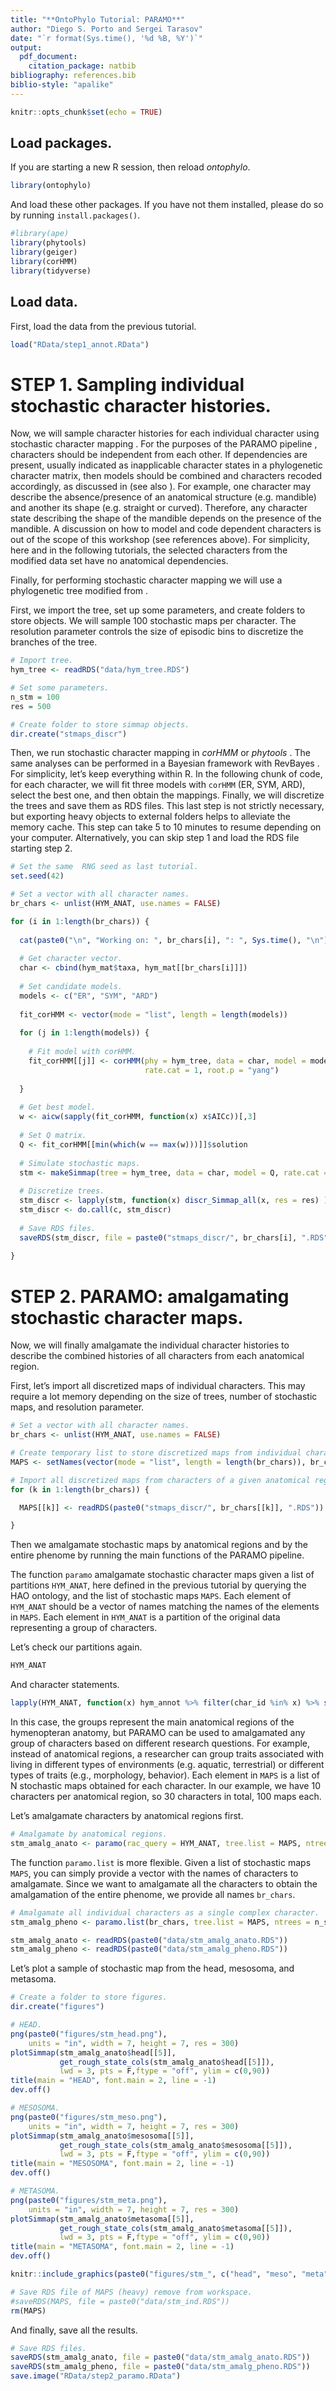 ```yaml
---
title: "**OntoPhylo Tutorial: PARAMO**"
author: "Diego S. Porto and Sergei Tarasov"
date: "`r format(Sys.time(), '%d %B, %Y')`"
output:
  pdf_document:
    citation_package: natbib
bibliography: references.bib
biblio-style: "apalike"
---
```


```r
knitr::opts_chunk$set(echo = TRUE)
```

## Load packages.

If you are starting a new R session, then reload *ontophylo*.
```r
library(ontophylo)
```

And load these other packages. If you have not them installed, please do so by running `install.packages()`.
```r
#library(ape)
library(phytools)
library(geiger)
library(corHMM)
library(tidyverse)
```

## Load data.

First, load the data from the previous tutorial.
```r
load("RData/step1_annot.RData")
```

# STEP 1. Sampling individual stochastic character histories.

Now, we will sample character histories for each individual character using stochastic character mapping \citep{huelsenbeck2003}. 
For the purposes of the PARAMO pipeline \citep{tarasoval2019}, characters should be independent from each other. If dependencies are present, usually indicated as inapplicable character states in a phylogenetic character matrix, then models should be combined and characters recoded accordingly, as discussed in \citet{tarasov2019, tarasov2020, tarasov2023} (see also \citet{simoes2023}). For example, one character may describe the absence/presence of an anatomical structure (e.g. mandible) and another its shape (e.g. straight or curved). Therefore, any character state describing the shape of the mandible depends on the presence of the mandible. A discussion on how to model and code dependent characters is out of the scope of this workshop (see references above). For simplicity, here and in the following tutorials, the selected characters from the modified data set have no anatomical dependencies.

Finally, for performing stochastic character mapping we will use a phylogenetic tree modified from \citet{klopfstein2013}.

First, we import the tree, set up some parameters, and create folders to store objects. We will sample 100 stochastic maps per character. The resolution parameter controls the size of episodic bins to discretize the branches of the tree.
```r
# Import tree.
hym_tree <- readRDS("data/hym_tree.RDS")

# Set some parameters.
n_stm = 100
res = 500

# Create folder to store simmap objects.
dir.create("stmaps_discr")
```

Then, we run stochastic character mapping in *corHMM* \citep{beaulieu2013, boyko2021} or *phytools* \citep{revell2012}. The same analyses can be performed in a Bayesian framework with RevBayes \citep{hohna2016}. For simplicity, let's keep everything within R. In the following chunk of code, for each character, we will fit three models with `corHMM` (ER, SYM, ARD), select the best one, and then obtain the mappings. Finally, we will discretize the trees and save them as RDS files. This last step is not strictly necessary, but exporting heavy objects to external folders helps to alleviate the memory cache. This step can take 5 to 10 minutes to resume depending on your computer. Alternatively, you can skip step 1 and load the RDS file starting step 2.   
```r
# Set the same  RNG seed as last tutorial.
set.seed(42)

# Set a vector with all character names.
br_chars <- unlist(HYM_ANAT, use.names = FALSE)

for (i in 1:length(br_chars)) {
  
  cat(paste0("\n", "Working on: ", br_chars[i], ": ", Sys.time(), "\n"))
  
  # Get character vector.
  char <- cbind(hym_mat$taxa, hym_mat[[br_chars[i]]])
  
  # Set candidate models.
  models <- c("ER", "SYM", "ARD")
  
  fit_corHMM <- vector(mode = "list", length = length(models))
  
  for (j in 1:length(models)) {
    
    # Fit model with corHMM.
    fit_corHMM[[j]] <- corHMM(phy = hym_tree, data = char, model = models[[j]], 
                              rate.cat = 1, root.p = "yang")
    
  }
  
  # Get best model.
  w <- aicw(sapply(fit_corHMM, function(x) x$AICc))[,3]
  
  # Set Q matrix.
  Q <- fit_corHMM[[min(which(w == max(w)))]]$solution
  
  # Simulate stochastic maps.
  stm <- makeSimmap(tree = hym_tree, data = char, model = Q, rate.cat = 1, nSim = n_stm)
  
  # Discretize trees.
  stm_discr <- lapply(stm, function(x) discr_Simmap_all(x, res = res) )
  stm_discr <- do.call(c, stm_discr)
  
  # Save RDS files.
  saveRDS(stm_discr, file = paste0("stmaps_discr/", br_chars[i], ".RDS"))
  
}
```

# STEP 2. PARAMO: amalgamating stochastic character maps.

Now, we will finally amalgamate the individual character histories to describe the combined histories of all characters from each anatomical region.

First, let's import all discretized maps of individual characters. This may require a lot memory depending on the size of trees, number of stochastic maps, and resolution parameter.
```r
# Set a vector with all character names.
br_chars <- unlist(HYM_ANAT, use.names = FALSE)

# Create temporary list to store discretized maps from individual characters.
MAPS <- setNames(vector(mode = "list", length = length(br_chars)), br_chars)

# Import all discretized maps from characters of a given anatomical region.
for (k in 1:length(br_chars)) {

  MAPS[[k]] <- readRDS(paste0("stmaps_discr/", br_chars[[k]], ".RDS"))

}
```

Then we amalgamate stochastic maps by anatomical regions and by the entire phenome by running the main functions of the PARAMO pipeline.

The function `paramo` amalgamate stochastic character maps given a list of partitions `HYM_ANAT`, here defined in the previous tutorial by querying the HAO ontology, and the list of stochastic maps `MAPS`. Each element of `HYM_ANAT` should be a vector of names matching the names of the elements in `MAPS`. Each element in `HYM_ANAT` is a partition of the original data representing a group of characters.

Let's check our partitions again.
```r
HYM_ANAT
```

And character statements.
```r
lapply(HYM_ANAT, function(x) hym_annot %>% filter(char_id %in% x) %>% select(char) )
```

In this case, the groups represent the main anatomical regions of the hymenopteran anatomy, but PARAMO can be used to amalgamated any group of characters based on different research questions. For example, instead of anatomical regions, a researcher can group traits associated with living in different types of environments (e.g. aquatic, terrestrial) or different types of traits (e.g., morphology, behavior). Each element in `MAPS` is a list of N stochastic maps obtained for each character. In our example, we have 10 characters per anatomical region, so 30 characters in total, 100 maps each.

Let's amalgamate characters by anatomical regions first.
```r
# Amalgamate by anatomical regions.
stm_amalg_anato <- paramo(rac_query = HYM_ANAT, tree.list = MAPS, ntrees = n_stm)
```

The function `paramo.list` is more flexible. Given a list of stochastic maps `MAPS`, you can simply provide a vector with the names of characters to amalgamate. Since we want to amalgamate all the characters to obtain the amalgamation of the entire phenome, we provide all names `br_chars`.
```r
# Amalgamate all individual characters as a single complex character.
stm_amalg_pheno <- paramo.list(br_chars, tree.list = MAPS, ntrees = n_stm)
```

```r
stm_amalg_anato <- readRDS(paste0("data/stm_amalg_anato.RDS"))
stm_amalg_pheno <- readRDS(paste0("data/stm_amalg_pheno.RDS"))
```

Let's plot a sample of stochastic map from the head, mesosoma, and metasoma.
```r
# Create a folder to store figures.
dir.create("figures")

# HEAD.
png(paste0("figures/stm_head.png"), 
    units = "in", width = 7, height = 7, res = 300)
plotSimmap(stm_amalg_anato$head[[5]], 
           get_rough_state_cols(stm_amalg_anato$head[[5]]),  
           lwd = 3, pts = F,ftype = "off", ylim = c(0,90))
title(main = "HEAD", font.main = 2, line = -1)
dev.off()

# MESOSOMA.
png(paste0("figures/stm_meso.png"), 
    units = "in", width = 7, height = 7, res = 300)
plotSimmap(stm_amalg_anato$mesosoma[[5]], 
           get_rough_state_cols(stm_amalg_anato$mesosoma[[5]]),  
           lwd = 3, pts = F,ftype = "off", ylim = c(0,90))
title(main = "MESOSOMA", font.main = 2, line = -1)
dev.off()

# METASOMA.
png(paste0("figures/stm_meta.png"), 
    units = "in", width = 7, height = 7, res = 300)
plotSimmap(stm_amalg_anato$metasoma[[5]], 
           get_rough_state_cols(stm_amalg_anato$metasoma[[5]]),  
           lwd = 3, pts = F,ftype = "off", ylim = c(0,90))
title(main = "METASOMA", font.main = 2, line = -1)
dev.off()
```

```r
knitr::include_graphics(paste0("figures/stm_", c("head", "meso", "meta"), ".png"))
```

```r
# Save RDS file of MAPS (heavy) remove from workspace.
#saveRDS(MAPS, file = paste0("data/stm_ind.RDS"))
rm(MAPS)
```

And finally, save all the results.
```r
# Save RDS files.
saveRDS(stm_amalg_anato, file = paste0("data/stm_amalg_anato.RDS"))
saveRDS(stm_amalg_pheno, file = paste0("data/stm_amalg_pheno.RDS"))
save.image("RData/step2_paramo.RData")
```
